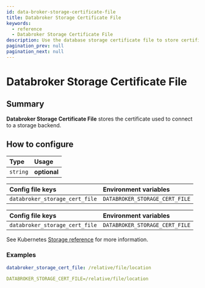 ```yaml
---
id: data-broker-storage-certificate-file
title: Databroker Storage Certificate File
keywords:
  - reference
  - Databroker Storage Certificate File
description: Use the database storage certificate file to store certificates used to connect to storage backends.
pagination_prev: null
pagination_next: null
---
```



# Databroker Storage Certificate File

## Summary

**Databroker Storage Certificate File** stores the certificate used to connect to a storage backend.

## How to configure

| **Type** | **Usage**    |
| :------- | :----------- |
| `string` | **optional** |

<Tabs>
<TabItem value="Core" label="Core">

| **Config file keys**           | **Environment variables**      |
| :----------------------------- | :----------------------------- |
| `databroker_storage_cert_file` | `DATABROKER_STORAGE_CERT_FILE` |

</TabItem>
<TabItem value="Enterprise" label="Enterprise">

| **Config file keys**           | **Environment variables**      |
| :----------------------------- | :----------------------------- |
| `databroker_storage_cert_file` | `DATABROKER_STORAGE_CERT_FILE` |

</TabItem>
<TabItem value="Kubernetes" label="Kubernetes">

See Kubernetes [Storage reference](/docs/deploying/k8s/reference#storage) for more information.

</TabItem>
</Tabs>

### Examples

```yaml
databroker_storage_cert_file: /relative/file/location

DATABROKER_STORAGE_CERT_FILE=/relative/file/location
```
